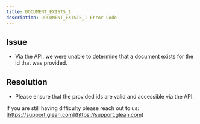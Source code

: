 ```yaml
---
title: DOCUMENT_EXISTS_1
description: DOCUMENT_EXISTS_1 Error Code
---
```


## Issue

- Via the API, we were unable to determine that a document exists for the id that was provided.

## Resolution

- Please ensure that the provided ids are valid and accessible via the API.

If you are still having difficulty please reach out to us: [https://support.glean.com](https://support.glean.com)

